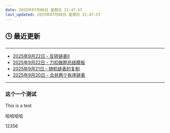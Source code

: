 ```yaml
---
date: 2025年07月06日 星期日 21:47:57
last_updated: 2025年07月06日 星期日 21:47:57
---
```


## 🕒 最近更新

---
- [2025年9月22日 - 反转链表Ⅱ](/blog/LeetCode92)
- [2025年9月22日 - 力扣做题总结模板](/blog/LeetCodeExample)
- [2025年9月21日 - 随机链表的复制](/blog/LeetCode138)
- [2025年9月20日 - 合并两个有序链表](/blog/LeetCode21)
---

<!-- 其他内容 -->


### 这个一个测试
This is a test

哈哈哈哈


12356
